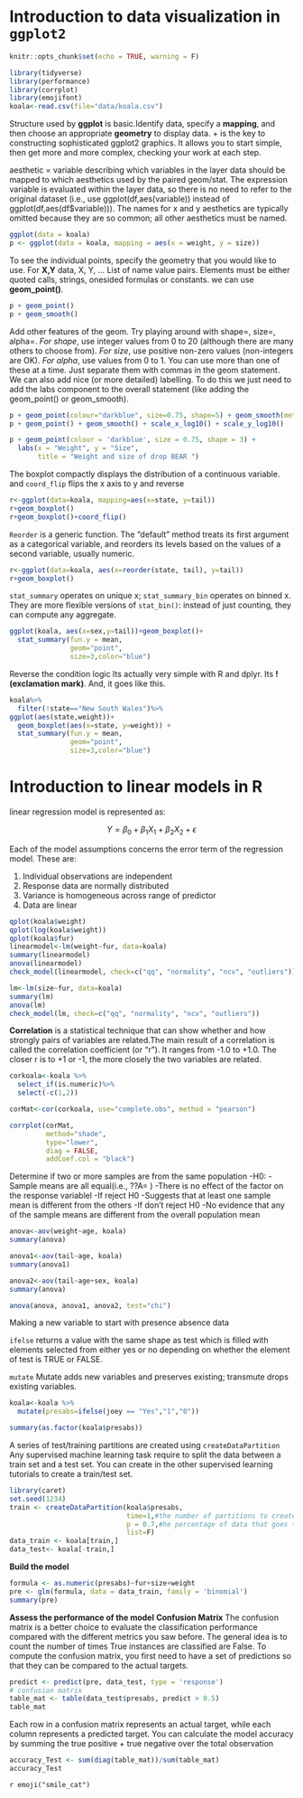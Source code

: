 # Introduction to data visualization in `ggplot2`

```r
knitr::opts_chunk$set(echo = TRUE, warning = F)
```


```r
library(tidyverse)
library(performance)
library(corrplot)
library(emojifont)
koala<-read.csv(file="data/koala.csv")
```

Structure used by **ggplot** is basic.Identify data, specify a **mapping**, and then choose an appropriate **geometry** to display data.
+ is the key to constructing sophisticated ggplot2 graphics. It allows you to start simple, then get more and more complex, checking your work at each step.

aesthetic = variable describing which variables in the layer data should be mapped to which aesthetics used by the paired geom/stat. The expression variable is evaluated within the layer data, so there is no need to refer to the original dataset (i.e., use ggplot(df,aes(variable)) instead of ggplot(df,aes(df$variable))). The names for x and y aesthetics are typically omitted because they are so common; all other aesthetics must be
named.



```r
ggplot(data = koala)
p <- ggplot(data = koala, mapping = aes(x = weight, y = size))

```

To see the individual points, specify the geometry that you would like to use. For **X,Y** data, X, Y, ... List of name value pairs. Elements must be either quoted calls, strings, onesided formulas or constants.
we can use **geom_point()**.

```r
p + geom_point()
p + geom_smooth()
```
Add other features of the geom. Try playing around with shape=, size=, alpha=. 
*For shape*, use integer values from 0 to 20 (although there are many others to choose from). 
*For size*, use positive non-zero values (non-integers are OK). 
*For alpha*, use values from 0 to 1. You can use more than one of these at a time. 
Just separate them with commas in the geom statement.
We can also add nice (or more detailed) labelling. To do this we just need to add the labs component to the overall statement (like adding the geom_point() or geom_smooth). 

```r
p + geom_point(colour="darkblue", size=0.75, shape=5) + geom_smooth(method='lm')
p + geom_point() + geom_smooth() + scale_x_log10() + scale_y_log10()

p + geom_point(colour = 'darkblue', size = 0.75, shape = 3) +
  labs(x = "Weight", y = "Size", 
       title = "Weight and size of drop BEAR ")
```

The boxplot compactly displays the distribution of a continuous variable. 
and ```coord_flip``` flips the x axis to y and reverse

```r
r<-ggplot(data=koala, mapping=aes(x=state, y=tail))
r+geom_boxplot()
r+geom_boxplot()+coord_flip()
```

```Reorder``` is a generic function. The "default" method treats its first argument as a categorical variable, and reorders its levels based on the values of a second variable, usually numeric.

```r
r<-ggplot(data=koala, aes(x=reorder(state, tail), y=tail))
r+geom_boxplot()
```

```stat_summary``` operates on unique x; ```stat_summary_bin``` operates on binned x. They are more flexible versions of ```stat_bin()```: instead of just counting, they can compute any aggregate.


```r
ggplot(koala, aes(x=sex,y=tail))+geom_boxplot()+
  stat_summary(fun.y = mean,
               geom="point",
               size=3,color="blue")
```

Reverse the condition logic
Its actually very simple with R and dplyr. 
Its **!(exclamation mark)**. And, it goes like this.

```r
koala%>% 
  filter(!state=="New South Wales")%>%
ggplot(aes(state,weight))+
  geom_boxplot(aes(x=state, y=weight)) + 
  stat_summary(fun.y = mean,
               geom="point",
               size=3,color="blue")

```

# Introduction to linear models in R

linear regression model is represented as:


$$Y  = \beta_0 + \beta_1 X_1 + \beta_2 X_2 + \epsilon $$


Each of the model assumptions concerns the error term of the regression model. These are:

1. Individual observations are independent
2. Response data are normally distributed
3. Variance is homogeneous across range of predictor
4. Data are linear


```r
qplot(koala$weight)
qplot(log(koala$weight))
qplot(koala$fur)
linearmodel<-lm(weight~fur, data=koala)
summary(linearmodel)
anova(linearmodel)
check_model(linearmodel, check=c("qq", "normality", "ncv", "outliers")) 
```

```r
lm<-lm(size~fur, data=koala)
summary(lm)
anova(lm)
check_model(lm, check=c("qq", "normality", "ncv", "outliers"))
```
**Correlation** is a statistical technique that can show whether and how strongly pairs of variables are related.The main result of a correlation is called the correlation coefficient (or "r"). It ranges from -1.0 to +1.0. The closer r is to +1 or -1, the more closely the two variables are related.


```r

corkoala<-koala %>% 
  select_if(is.numeric)%>%
  select(-c(1,2))

corMat<-cor(corkoala, use="complete.obs", method = "pearson")

corrplot(corMat, 
         method="shade",
         type="lower",
         diag = FALSE,
         addCoef.col = "black")
```
Determine if two or more samples are from the same population
-H0: 
  -Sample means are all equal(i.e.,  ??A= ) 
  -There is no effect of the factor on the response variablel
-If reject H0
  -Suggests that at least one sample mean is different from the others
-If don't reject H0
  -No evidence that any of the sample means are different from the overall population mean
  
```r
anova<-aov(weight~age, koala)
summary(anova)

anova1<-aov(tail~age, koala)
summary(anova1)

anova2<-aov(tail~age+sex, koala)
summary(anova)

anova(anova, anova1, anova2, test="chi")
```

Making a new variable to start with presence absence data

```ifelse``` returns a value with the same shape as test which is filled with elements selected from either yes or no depending on whether the element of test is TRUE or FALSE.

```mutate``` Mutate adds new variables and preserves existing; transmute drops existing variables.

```r
koala<-koala %>%
  mutate(presabs=ifelse(joey == "Yes","1","0"))

summary(as.factor(koala$presabs))
```

A series of test/training partitions are created using ```createDataPartition``` 
Any supervised machine learning task require to split the data between a train set and a test set. You can create in the other supervised learning tutorials to create a train/test set.

```r
library(caret)
set.seed(1234)
train <- createDataPartition(koala$presabs, 
                             time=1,#the number of partitions to create 
                             p = 0.7,#he percentage of data that goes to training
                             list=F)
data_train <- koala[train,]
data_test<- koala[-train,]
```

**Build the model **


```r
formula <- as.numeric(presabs)~fur+size+weight
pre <- glm(formula, data = data_train, family = 'binomial')
summary(pre)
```

**Assess the performance of the model**
**Confusion Matrix**
The confusion matrix is a better choice to evaluate the classification performance compared with the different metrics you saw before. The general idea is to count the number of times True instances are classified are False.
To compute the confusion matrix, you first need to have a set of predictions so that they can be compared to the actual targets.
```r
predict <- predict(pre, data_test, type = 'response')
# confusion matrix
table_mat <- table(data_test$presabs, predict > 0.5)
table_mat

```
Each row in a confusion matrix represents an actual target, while each column represents a predicted target.
You can calculate the model accuracy by summing the true positive + true negative over the total observation

```r
accuracy_Test <- sum(diag(table_mat))/sum(table_mat)
accuracy_Test
```
`r emoji("smile_cat")`

